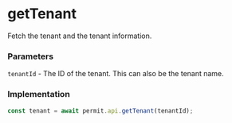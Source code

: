 # getTenant

Fetch the tenant and the tenant information.

### Parameters

`tenantId` - The ID of the tenant. This can also be the tenant name.

### Implementation

```js
const tenant = await permit.api.getTenant(tenantId);
```
